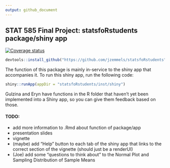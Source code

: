 ```yaml
---
output: github_document
---
```


<!-- README.md is generated from README.Rmd. Please edit that file -->

## STAT 585 Final Project: statsfoRstudents package/shiny app

[![Coverage status](https://codecov.io/gh/jzemmels/finalProject/branch/master/graph/badge.svg)](https://codecov.io/github/jzemmels/finalProject?branch=master)

```r
devtools::install_github("https://github.com/jzemmels/statsfoRstudents")
```

The function of this package is mainly in-service to the shiny app that accompanies it. To run this shiny app, run the following code:

```r
shiny::runApp(appDir = "statsfoRstudents/inst/shiny")
```

Gulzina and Eryn have functions in the R folder that haven't yet been implemented into a Shiny app, so you can give them feedback based on those.

#### TODO:
 - add more information to .Rmd about function of package/app
 - presentation slides
 - vignette
 - (maybe) add "Help" button to each tab of the shiny app that links to the correct section of the vignette (should just be a renderUI)
 - (Joe) add some "questions to think about" to the Normal Plot and Sampling Distribution of Sample Means
